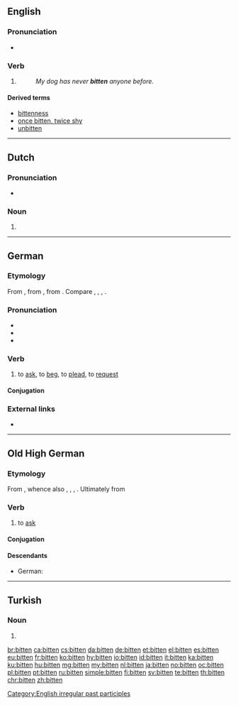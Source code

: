 {{also|Bitten}}
==English==

===Pronunciation===
* {{IPA|/ˈbɪtən/|/ˈbɪtn̩/|lang=en}}
*: {{rhymes|ɪtən|lang=en}}

===Verb===
{{head|en|past participle}}

# {{past participle of|bite|lang=en|nocat=1}}
#: ''My dog has never '''bitten''' anyone before.''

====Derived terms====
* [[bittenness]]
* [[once bitten, twice shy]]
* [[unbitten]]

[[Category:English irregular past participles]]

----

==Dutch==

===Pronunciation===
* {{audio|Nl-bitten.ogg|Audio|lang=nl}}

===Noun===
{{head|nl|noun plural form}}

# {{nl-noun form of|pl|bit}}

----

==German==

===Etymology===
From {{etyl|goh|de}} {{m|goh|bitten}}, from {{etyl|gem-pro|de}} {{m|gem-pro|*bidjaną}}, from {{etyl|ine-pro|de}} {{m|ine-pro|*gʷʰedʰ-}}. Compare {{etyl|nds|-}} {{m|nds|bidden}}, {{etyl|nl|-}} {{m|nl|bidden}}, {{etyl|en|-}} {{m|en|bid}}, {{etyl|da|-}} {{m|da|bede}}.

===Pronunciation===
* {{IPA|/ˈbɪtn̩/|/ˈbɪtən/|lang=de}}
* {{audio|De-bitten.ogg|audio|lang=de}}
* {{audio|De-at-bitten.ogg|audio (Austria)|lang=de}}

===Verb===
{{de-verb-strong|class=5|bittet|bat|gebeten|past subjunctive=bäte}}

# {{context|transitive|or|intransitive|lang=de}} to [[ask]], to [[beg]], to [[plead]], to [[request]]

====Conjugation====
{{de-conj-strong|bitt|bat|gebeten|h|e||bät|a}}

===External links===
* {{R:Duden}}

----

==Old High German==

===Etymology===
From {{etyl|gem-pro|goh}} {{m|gem-pro|*bidjaną}}, whence also {{etyl|osx|-}} {{m|osx|biddian}}, {{etyl|ang|-}} {{m|ang|biddan}}, {{etyl|non|-}} {{m|non|biðja}}, {{etyl|got|-}} {{m|got|𐌱𐌹𐌳𐌾𐌰𐌽}}. Ultimately from {{etyl|ine-pro|goh}} {{m|ine-pro|*gʷʰedʰ-}}

===Verb===
{{goh-verb}}

# to [[ask]]

====Conjugation====
{{goh-conj-st|class=5|bitt|bat|bāt|bët|impr=bitti}}

====Descendants====
* German: {{l|de|bitten}}

----

==Turkish==

===Noun===
{{head|tr|noun form}}

# {{inflection of|bit||abl|s|lang=tr}}

[[br:bitten]]
[[ca:bitten]]
[[cs:bitten]]
[[da:bitten]]
[[de:bitten]]
[[et:bitten]]
[[el:bitten]]
[[es:bitten]]
[[eu:bitten]]
[[fr:bitten]]
[[ko:bitten]]
[[hy:bitten]]
[[io:bitten]]
[[id:bitten]]
[[it:bitten]]
[[ka:bitten]]
[[ku:bitten]]
[[hu:bitten]]
[[mg:bitten]]
[[my:bitten]]
[[nl:bitten]]
[[ja:bitten]]
[[no:bitten]]
[[oc:bitten]]
[[pl:bitten]]
[[pt:bitten]]
[[ru:bitten]]
[[simple:bitten]]
[[fi:bitten]]
[[sv:bitten]]
[[te:bitten]]
[[th:bitten]]
[[chr:bitten]]
[[zh:bitten]]